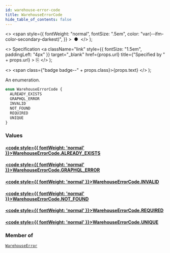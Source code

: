 ```yaml
---
id: warehouse-error-code
title: WarehouseErrorCode
hide_table_of_contents: false
---
```


  <>
    <span
      style={{
        fontWeight: "normal",
        fontSize: ".5em",
        color: "var(--ifm-color-secondary-darkest)",
      }}
    >
      &nbsp;●&nbsp;
    </span>
  </>
);

  <>
    Specification
    <a
      className="link"
      style={{ fontSize: "1.5em", paddingLeft: "4px" }}
      target="\_blank"
      href={props.url}
      title={"Specified by " + props.url}
    >
      ⎘
    </a>
  </>
);

  <>
    <span class={"badge badge--" + props.class}>{props.text}</span>
  </>
);

An enumeration.

```graphql
enum WarehouseErrorCode {
  ALREADY_EXISTS
  GRAPHQL_ERROR
  INVALID
  NOT_FOUND
  REQUIRED
  UNIQUE
}
```

### Values

#### [<code style={{ fontWeight: 'normal' }}>WarehouseErrorCode.<b>ALREADY_EXISTS</b></code>](#)

>

#### [<code style={{ fontWeight: 'normal' }}>WarehouseErrorCode.<b>GRAPHQL_ERROR</b></code>](#)

>

#### [<code style={{ fontWeight: 'normal' }}>WarehouseErrorCode.<b>INVALID</b></code>](#)

>

#### [<code style={{ fontWeight: 'normal' }}>WarehouseErrorCode.<b>NOT_FOUND</b></code>](#)

>

#### [<code style={{ fontWeight: 'normal' }}>WarehouseErrorCode.<b>REQUIRED</b></code>](#)

>

#### [<code style={{ fontWeight: 'normal' }}>WarehouseErrorCode.<b>UNIQUE</b></code>](#)

>

### Member of

[`WarehouseError`](../../../developer/api-reference/objects/warehouse-error) <Badge class="secondary" text="object"/>
